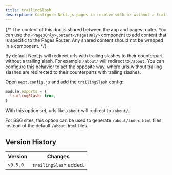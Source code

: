 ```yaml
---
title: trailingSlash
description: Configure Next.js pages to resolve with or without a trailing slash.
---
```


{/* The content of this doc is shared between the app and pages router. You can use the `<PagesOnly>Content</PagesOnly>` component to add content that is specific to the Pages Router. Any shared content should not be wrapped in a component. */}

By default Next.js will redirect urls with trailing slashes to their counterpart without a trailing slash. For example `/about/` will redirect to `/about`. You can configure this behavior to act the opposite way, where urls without trailing slashes are redirected to their counterparts with trailing slashes.

Open `next.config.js` and add the `trailingSlash` config:

```js filename="next.config.js"
module.exports = {
  trailingSlash: true,
}
```

With this option set, urls like `/about` will redirect to `/about/`.

For SSG sites, this option can be used to generate `/about/index.html` files instead of the default `/about.html` files.

## Version History

| Version  | Changes                |
| -------- | ---------------------- |
| `v9.5.0` | `trailingSlash` added. |
